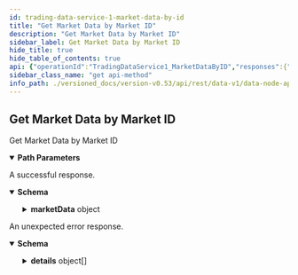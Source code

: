 ```yaml
---
id: trading-data-service-1-market-data-by-id
title: "Get Market Data by Market ID"
description: "Get Market Data by Market ID"
sidebar_label: Get Market Data by Market ID
hide_title: true
hide_table_of_contents: true
api: {"operationId":"TradingDataService1_MarketDataByID","responses":{"200":{"description":"A successful response.","content":{"application/json":{"schema":{"type":"object","properties":{"marketData":{"type":"object","properties":{"markPrice":{"type":"string","title":"Mark price, as an integer, for example `123456` is a correctly\nformatted price of `1.23456` assuming market configured to 5 decimal places"},"bestBidPrice":{"type":"string","title":"Highest price level on an order book for buy orders, as an integer, for example `123456` is a correctly\nformatted price of `1.23456` assuming market configured to 5 decimal places"},"bestBidVolume":{"type":"string","format":"uint64","title":"Aggregated volume being bid at the best bid price"},"bestOfferPrice":{"type":"string","title":"Lowest price level on an order book for offer orders"},"bestOfferVolume":{"type":"string","format":"uint64","title":"Aggregated volume being offered at the best offer price, as an integer, for example `123456` is a correctly\n // formatted price of `1.23456` assuming market configured to 5 decimal places"},"bestStaticBidPrice":{"type":"string","title":"Highest price on the order book for buy orders not including pegged orders"},"bestStaticBidVolume":{"type":"string","format":"uint64","title":"Total volume at the best static bid price excluding pegged orders"},"bestStaticOfferPrice":{"type":"string","title":"Lowest price on the order book for sell orders not including pegged orders"},"bestStaticOfferVolume":{"type":"string","format":"uint64","title":"Total volume at the best static offer price excluding pegged orders"},"midPrice":{"type":"string","title":"Arithmetic average of the best bid price and best offer price, as an integer, for example `123456` is a correctly\nformatted price of `1.23456` assuming market configured to 5 decimal places"},"staticMidPrice":{"type":"string","title":"Arithmetic average of the best static bid price and best static offer price"},"market":{"type":"string","title":"Market identifier for the data"},"timestamp":{"type":"string","format":"int64","title":"Timestamp at which this mark price was relevant, in nanoseconds since the epoch\n- See [`VegaTimeResponse`](#api.VegaTimeResponse).`timestamp`"},"openInterest":{"type":"string","format":"uint64","title":"The sum of the size of all positions greater than 0 on the market"},"auctionEnd":{"type":"string","format":"int64","title":"Time in seconds until the end of the auction (0 if currently not in auction period)"},"auctionStart":{"type":"string","format":"int64","title":"Time until next auction (used in FBA's) - currently always 0"},"indicativePrice":{"type":"string","title":"Indicative price (zero if not in auction)"},"indicativeVolume":{"type":"string","format":"uint64","title":"Indicative volume (zero if not in auction)"},"marketTradingMode":{"title":"The current trading mode for the market","type":"string","enum":["TRADING_MODE_UNSPECIFIED","TRADING_MODE_CONTINUOUS","TRADING_MODE_BATCH_AUCTION","TRADING_MODE_OPENING_AUCTION","TRADING_MODE_MONITORING_AUCTION","TRADING_MODE_NO_TRADING"],"default":"TRADING_MODE_UNSPECIFIED","description":"- TRADING_MODE_UNSPECIFIED: Default value, this is invalid\n - TRADING_MODE_CONTINUOUS: Normal trading\n - TRADING_MODE_BATCH_AUCTION: Auction trading (FBA)\n - TRADING_MODE_OPENING_AUCTION: Opening auction\n - TRADING_MODE_MONITORING_AUCTION: Auction triggered by monitoring\n - TRADING_MODE_NO_TRADING: Not trading is allowed"},"trigger":{"title":"When a market is in an auction trading mode, this field indicates what triggered the auction","type":"string","enum":["AUCTION_TRIGGER_UNSPECIFIED","AUCTION_TRIGGER_BATCH","AUCTION_TRIGGER_OPENING","AUCTION_TRIGGER_PRICE","AUCTION_TRIGGER_LIQUIDITY"],"default":"AUCTION_TRIGGER_UNSPECIFIED","description":"- AUCTION_TRIGGER_UNSPECIFIED: Default value for AuctionTrigger, no auction triggered\n - AUCTION_TRIGGER_BATCH: Batch auction\n - AUCTION_TRIGGER_OPENING: Opening auction\n - AUCTION_TRIGGER_PRICE: Price monitoring trigger\n - AUCTION_TRIGGER_LIQUIDITY: Liquidity monitoring trigger"},"extensionTrigger":{"title":"When a market auction is extended, this field indicates what caused the extension","type":"string","enum":["AUCTION_TRIGGER_UNSPECIFIED","AUCTION_TRIGGER_BATCH","AUCTION_TRIGGER_OPENING","AUCTION_TRIGGER_PRICE","AUCTION_TRIGGER_LIQUIDITY"],"default":"AUCTION_TRIGGER_UNSPECIFIED","description":"- AUCTION_TRIGGER_UNSPECIFIED: Default value for AuctionTrigger, no auction triggered\n - AUCTION_TRIGGER_BATCH: Batch auction\n - AUCTION_TRIGGER_OPENING: Opening auction\n - AUCTION_TRIGGER_PRICE: Price monitoring trigger\n - AUCTION_TRIGGER_LIQUIDITY: Liquidity monitoring trigger"},"targetStake":{"type":"string","title":"Targeted stake for the given market"},"suppliedStake":{"type":"string","title":"Available stake for the given market"},"priceMonitoringBounds":{"type":"array","items":{"type":"object","properties":{"minValidPrice":{"type":"string","title":"Minimum price that isn't currently breaching the specified price monitoring trigger"},"maxValidPrice":{"type":"string","title":"Maximum price that isn't currently breaching the specified price monitoring trigger"},"trigger":{"type":"object","properties":{"horizon":{"type":"string","format":"int64","title":"Price monitoring projection horizon τ in seconds"},"probability":{"type":"string","title":"Price monitoring probability level p"},"auctionExtension":{"type":"string","format":"int64","title":"Price monitoring auction extension duration in seconds should the price\nbreach it's theoretical level over the specified horizon at the specified\nprobability level"}},"title":"PriceMonitoringTrigger holds together price projection horizon τ, probability level p, and auction extension duration"},"referencePrice":{"type":"string","title":"Reference price used to calculate the valid price range"}},"title":"Represents a list of valid (at the current timestamp) price ranges per associated trigger"},"title":"One or more price monitoring bounds for the current timestamp"},"marketValueProxy":{"type":"string","title":"the market value proxy"},"liquidityProviderFeeShare":{"type":"array","items":{"type":"object","properties":{"party":{"type":"string","title":"The liquidity provider party id"},"equityLikeShare":{"type":"string","title":"The share own by this liquidity provider (float)"},"averageEntryValuation":{"type":"string","title":"The average entry valuation of the liquidity provider for the market"}},"title":"The equity like share of liquidity fee for each liquidity provider"},"title":"the equity like share of liquidity fee for each liquidity provider"}},"title":"Represents data generated by a market when open"}},"title":"Response for market data for a market"}}}},"default":{"description":"An unexpected error response.","content":{"application/json":{"schema":{"type":"object","properties":{"code":{"type":"integer","format":"int32"},"message":{"type":"string"},"details":{"type":"array","items":{"type":"object","properties":{"@type":{"type":"string"}},"additionalProperties":{}}}}}}}}},"parameters":[{"name":"marketId","description":"Market identifier","in":"path","required":true,"schema":{"type":"string"}}],"tags":["TradingDataService"],"description":"Get Market Data by Market ID","method":"get","path":"/markets-data/{marketId}","servers":[{"url":"http://nodes-guru.mainnet.vega.community:3009"}],"info":{"title":"data-node/api/v1/trading_data.proto","version":"version not set"},"postman":{"name":"Get Market Data by Market ID","description":{"type":"text/plain"},"url":{"path":["markets-data",":marketId"],"host":["{{baseUrl}}"],"query":[],"variable":[{"disabled":false,"description":{"content":"(Required) Market identifier","type":"text/plain"},"type":"any","value":"","key":"marketId"}]},"header":[{"key":"Accept","value":"application/json"}],"method":"GET"}}
sidebar_class_name: "get api-method"
info_path: ./versioned_docs/version-v0.53/api/rest/data-v1/data-node-api-v-1-trading-data-proto
---
```



## Get Market Data by Market ID



Get Market Data by Market ID

<details style={{"marginBottom":"1rem"}} data-collapsed={false} open={true}><summary style={{}}><strong>Path Parameters</strong></summary><div><ul><ParamsItem className={"paramsItem"} param={{"name":"marketId","description":"Market identifier","in":"path","required":true,"schema":{"type":"string"}}}></ParamsItem></ul></div></details><div><ApiTabs><TabItem label={"200"} value={"200"}><div>

A successful response.

</div><div><MimeTabs groupId={"mime-type"}><TabItem label={"application/json"} value={"application/json"}><SchemaTabs groupId={"schema-tabs"}><TabItem label={"Schema"} value={"Schema"}><details style={{}} data-collapsed={false} open={true}><summary style={{"textAlign":"left"}}><strong>Schema</strong></summary><div style={{"textAlign":"left","marginLeft":"1rem"}}></div><ul style={{"marginLeft":"1rem"}}><SchemaItem collapsible={true} className={"schemaItem"}><details style={{}}><summary style={{}}><strong>marketData</strong><span style={{"opacity":"0.6"}}> object</span></summary><div style={{"marginLeft":"1rem"}}><SchemaItem collapsible={false} name={"markPrice"} required={false} schemaDescription={undefined} schemaName={"Mark price, as an integer, for example `123456` is a correctly\nformatted price of `1.23456` assuming market configured to 5 decimal places"} qualifierMessage={undefined} defaultValue={undefined}></SchemaItem><SchemaItem collapsible={false} name={"bestBidPrice"} required={false} schemaDescription={undefined} schemaName={"Highest price level on an order book for buy orders, as an integer, for example `123456` is a correctly\nformatted price of `1.23456` assuming market configured to 5 decimal places"} qualifierMessage={undefined} defaultValue={undefined}></SchemaItem><SchemaItem collapsible={false} name={"bestBidVolume"} required={false} schemaDescription={undefined} schemaName={"uint64"} qualifierMessage={undefined} defaultValue={undefined}></SchemaItem><SchemaItem collapsible={false} name={"bestOfferPrice"} required={false} schemaDescription={undefined} schemaName={"Lowest price level on an order book for offer orders"} qualifierMessage={undefined} defaultValue={undefined}></SchemaItem><SchemaItem collapsible={false} name={"bestOfferVolume"} required={false} schemaDescription={undefined} schemaName={"uint64"} qualifierMessage={undefined} defaultValue={undefined}></SchemaItem><SchemaItem collapsible={false} name={"bestStaticBidPrice"} required={false} schemaDescription={undefined} schemaName={"Highest price on the order book for buy orders not including pegged orders"} qualifierMessage={undefined} defaultValue={undefined}></SchemaItem><SchemaItem collapsible={false} name={"bestStaticBidVolume"} required={false} schemaDescription={undefined} schemaName={"uint64"} qualifierMessage={undefined} defaultValue={undefined}></SchemaItem><SchemaItem collapsible={false} name={"bestStaticOfferPrice"} required={false} schemaDescription={undefined} schemaName={"Lowest price on the order book for sell orders not including pegged orders"} qualifierMessage={undefined} defaultValue={undefined}></SchemaItem><SchemaItem collapsible={false} name={"bestStaticOfferVolume"} required={false} schemaDescription={undefined} schemaName={"uint64"} qualifierMessage={undefined} defaultValue={undefined}></SchemaItem><SchemaItem collapsible={false} name={"midPrice"} required={false} schemaDescription={undefined} schemaName={"Arithmetic average of the best bid price and best offer price, as an integer, for example `123456` is a correctly\nformatted price of `1.23456` assuming market configured to 5 decimal places"} qualifierMessage={undefined} defaultValue={undefined}></SchemaItem><SchemaItem collapsible={false} name={"staticMidPrice"} required={false} schemaDescription={undefined} schemaName={"Arithmetic average of the best static bid price and best static offer price"} qualifierMessage={undefined} defaultValue={undefined}></SchemaItem><SchemaItem collapsible={false} name={"market"} required={false} schemaDescription={undefined} schemaName={"Market identifier for the data"} qualifierMessage={undefined} defaultValue={undefined}></SchemaItem><SchemaItem collapsible={false} name={"timestamp"} required={false} schemaDescription={undefined} schemaName={"int64"} qualifierMessage={undefined} defaultValue={undefined}></SchemaItem><SchemaItem collapsible={false} name={"openInterest"} required={false} schemaDescription={undefined} schemaName={"uint64"} qualifierMessage={undefined} defaultValue={undefined}></SchemaItem><SchemaItem collapsible={false} name={"auctionEnd"} required={false} schemaDescription={undefined} schemaName={"int64"} qualifierMessage={undefined} defaultValue={undefined}></SchemaItem><SchemaItem collapsible={false} name={"auctionStart"} required={false} schemaDescription={undefined} schemaName={"int64"} qualifierMessage={undefined} defaultValue={undefined}></SchemaItem><SchemaItem collapsible={false} name={"indicativePrice"} required={false} schemaDescription={undefined} schemaName={"Indicative price (zero if not in auction)"} qualifierMessage={undefined} defaultValue={undefined}></SchemaItem><SchemaItem collapsible={false} name={"indicativeVolume"} required={false} schemaDescription={undefined} schemaName={"uint64"} qualifierMessage={undefined} defaultValue={undefined}></SchemaItem><SchemaItem collapsible={false} name={"marketTradingMode"} required={false} schemaDescription={"- TRADING_MODE_UNSPECIFIED: Default value, this is invalid\n - TRADING_MODE_CONTINUOUS: Normal trading\n - TRADING_MODE_BATCH_AUCTION: Auction trading (FBA)\n - TRADING_MODE_OPENING_AUCTION: Opening auction\n - TRADING_MODE_MONITORING_AUCTION: Auction triggered by monitoring\n - TRADING_MODE_NO_TRADING: Not trading is allowed"} schemaName={"The current trading mode for the market"} qualifierMessage={"**Possible values:** [`TRADING_MODE_UNSPECIFIED`, `TRADING_MODE_CONTINUOUS`, `TRADING_MODE_BATCH_AUCTION`, `TRADING_MODE_OPENING_AUCTION`, `TRADING_MODE_MONITORING_AUCTION`, `TRADING_MODE_NO_TRADING`]"} defaultValue={"TRADING_MODE_UNSPECIFIED"}></SchemaItem><SchemaItem collapsible={false} name={"trigger"} required={false} schemaDescription={"- AUCTION_TRIGGER_UNSPECIFIED: Default value for AuctionTrigger, no auction triggered\n - AUCTION_TRIGGER_BATCH: Batch auction\n - AUCTION_TRIGGER_OPENING: Opening auction\n - AUCTION_TRIGGER_PRICE: Price monitoring trigger\n - AUCTION_TRIGGER_LIQUIDITY: Liquidity monitoring trigger"} schemaName={"When a market is in an auction trading mode, this field indicates what triggered the auction"} qualifierMessage={"**Possible values:** [`AUCTION_TRIGGER_UNSPECIFIED`, `AUCTION_TRIGGER_BATCH`, `AUCTION_TRIGGER_OPENING`, `AUCTION_TRIGGER_PRICE`, `AUCTION_TRIGGER_LIQUIDITY`]"} defaultValue={"AUCTION_TRIGGER_UNSPECIFIED"}></SchemaItem><SchemaItem collapsible={false} name={"extensionTrigger"} required={false} schemaDescription={"- AUCTION_TRIGGER_UNSPECIFIED: Default value for AuctionTrigger, no auction triggered\n - AUCTION_TRIGGER_BATCH: Batch auction\n - AUCTION_TRIGGER_OPENING: Opening auction\n - AUCTION_TRIGGER_PRICE: Price monitoring trigger\n - AUCTION_TRIGGER_LIQUIDITY: Liquidity monitoring trigger"} schemaName={"When a market auction is extended, this field indicates what caused the extension"} qualifierMessage={"**Possible values:** [`AUCTION_TRIGGER_UNSPECIFIED`, `AUCTION_TRIGGER_BATCH`, `AUCTION_TRIGGER_OPENING`, `AUCTION_TRIGGER_PRICE`, `AUCTION_TRIGGER_LIQUIDITY`]"} defaultValue={"AUCTION_TRIGGER_UNSPECIFIED"}></SchemaItem><SchemaItem collapsible={false} name={"targetStake"} required={false} schemaDescription={undefined} schemaName={"Targeted stake for the given market"} qualifierMessage={undefined} defaultValue={undefined}></SchemaItem><SchemaItem collapsible={false} name={"suppliedStake"} required={false} schemaDescription={undefined} schemaName={"Available stake for the given market"} qualifierMessage={undefined} defaultValue={undefined}></SchemaItem><SchemaItem collapsible={true} className={"schemaItem"}><details style={{}}><summary style={{}}><strong>priceMonitoringBounds</strong><span style={{"opacity":"0.6"}}> object[]</span></summary><div style={{"marginLeft":"1rem"}}><SchemaItem collapsible={false} name={"minValidPrice"} required={false} schemaDescription={undefined} schemaName={"Minimum price that isn't currently breaching the specified price monitoring trigger"} qualifierMessage={undefined} defaultValue={undefined}></SchemaItem><SchemaItem collapsible={false} name={"maxValidPrice"} required={false} schemaDescription={undefined} schemaName={"Maximum price that isn't currently breaching the specified price monitoring trigger"} qualifierMessage={undefined} defaultValue={undefined}></SchemaItem><SchemaItem collapsible={true} className={"schemaItem"}><details style={{}}><summary style={{}}><strong>trigger</strong><span style={{"opacity":"0.6"}}> object</span></summary><div style={{"marginLeft":"1rem"}}><SchemaItem collapsible={false} name={"horizon"} required={false} schemaDescription={undefined} schemaName={"int64"} qualifierMessage={undefined} defaultValue={undefined}></SchemaItem><SchemaItem collapsible={false} name={"probability"} required={false} schemaDescription={undefined} schemaName={"Price monitoring probability level p"} qualifierMessage={undefined} defaultValue={undefined}></SchemaItem><SchemaItem collapsible={false} name={"auctionExtension"} required={false} schemaDescription={undefined} schemaName={"int64"} qualifierMessage={undefined} defaultValue={undefined}></SchemaItem></div></details></SchemaItem><SchemaItem collapsible={false} name={"referencePrice"} required={false} schemaDescription={undefined} schemaName={"Reference price used to calculate the valid price range"} qualifierMessage={undefined} defaultValue={undefined}></SchemaItem></div></details></SchemaItem><SchemaItem collapsible={false} name={"marketValueProxy"} required={false} schemaDescription={undefined} schemaName={"the market value proxy"} qualifierMessage={undefined} defaultValue={undefined}></SchemaItem><SchemaItem collapsible={true} className={"schemaItem"}><details style={{}}><summary style={{}}><strong>liquidityProviderFeeShare</strong><span style={{"opacity":"0.6"}}> object[]</span></summary><div style={{"marginLeft":"1rem"}}><SchemaItem collapsible={false} name={"party"} required={false} schemaDescription={undefined} schemaName={"The liquidity provider party id"} qualifierMessage={undefined} defaultValue={undefined}></SchemaItem><SchemaItem collapsible={false} name={"equityLikeShare"} required={false} schemaDescription={undefined} schemaName={"The share own by this liquidity provider (float)"} qualifierMessage={undefined} defaultValue={undefined}></SchemaItem><SchemaItem collapsible={false} name={"averageEntryValuation"} required={false} schemaDescription={undefined} schemaName={"The average entry valuation of the liquidity provider for the market"} qualifierMessage={undefined} defaultValue={undefined}></SchemaItem></div></details></SchemaItem></div></details></SchemaItem></ul></details></TabItem><TabItem label={"Example (from schema)"} value={"Example (from schema)"}><ResponseSamples responseExample={"{\n  \"marketData\": {\n    \"markPrice\": \"string\",\n    \"bestBidPrice\": \"string\",\n    \"bestBidVolume\": \"string\",\n    \"bestOfferPrice\": \"string\",\n    \"bestOfferVolume\": \"string\",\n    \"bestStaticBidPrice\": \"string\",\n    \"bestStaticBidVolume\": \"string\",\n    \"bestStaticOfferPrice\": \"string\",\n    \"bestStaticOfferVolume\": \"string\",\n    \"midPrice\": \"string\",\n    \"staticMidPrice\": \"string\",\n    \"market\": \"string\",\n    \"timestamp\": \"string\",\n    \"openInterest\": \"string\",\n    \"auctionEnd\": \"string\",\n    \"auctionStart\": \"string\",\n    \"indicativePrice\": \"string\",\n    \"indicativeVolume\": \"string\",\n    \"marketTradingMode\": \"TRADING_MODE_UNSPECIFIED\",\n    \"trigger\": \"AUCTION_TRIGGER_UNSPECIFIED\",\n    \"extensionTrigger\": \"AUCTION_TRIGGER_UNSPECIFIED\",\n    \"targetStake\": \"string\",\n    \"suppliedStake\": \"string\",\n    \"priceMonitoringBounds\": [\n      {\n        \"minValidPrice\": \"string\",\n        \"maxValidPrice\": \"string\",\n        \"trigger\": {\n          \"horizon\": \"string\",\n          \"probability\": \"string\",\n          \"auctionExtension\": \"string\"\n        },\n        \"referencePrice\": \"string\"\n      }\n    ],\n    \"marketValueProxy\": \"string\",\n    \"liquidityProviderFeeShare\": [\n      {\n        \"party\": \"string\",\n        \"equityLikeShare\": \"string\",\n        \"averageEntryValuation\": \"string\"\n      }\n    ]\n  }\n}"} language={"json"}></ResponseSamples></TabItem></SchemaTabs></TabItem></MimeTabs></div></TabItem><TabItem label={"default"} value={"default"}><div>

An unexpected error response.

</div><div><MimeTabs groupId={"mime-type"}><TabItem label={"application/json"} value={"application/json"}><SchemaTabs groupId={"schema-tabs"}><TabItem label={"Schema"} value={"Schema"}><details style={{}} data-collapsed={false} open={true}><summary style={{"textAlign":"left"}}><strong>Schema</strong></summary><div style={{"textAlign":"left","marginLeft":"1rem"}}></div><ul style={{"marginLeft":"1rem"}}><SchemaItem collapsible={false} name={"code"} required={false} schemaDescription={undefined} schemaName={"int32"} qualifierMessage={undefined} defaultValue={undefined}></SchemaItem><SchemaItem collapsible={false} name={"message"} required={false} schemaDescription={undefined} schemaName={"string"} qualifierMessage={undefined} defaultValue={undefined}></SchemaItem><SchemaItem collapsible={true} className={"schemaItem"}><details style={{}}><summary style={{}}><strong>details</strong><span style={{"opacity":"0.6"}}> object[]</span></summary><div style={{"marginLeft":"1rem"}}><SchemaItem collapsible={false} name={"@type"} required={false} schemaDescription={undefined} schemaName={"string"} qualifierMessage={undefined} defaultValue={undefined}></SchemaItem></div></details></SchemaItem></ul></details></TabItem><TabItem label={"Example (from schema)"} value={"Example (from schema)"}><ResponseSamples responseExample={"{\n  \"code\": 0,\n  \"message\": \"string\",\n  \"details\": [\n    {\n      \"@type\": \"string\"\n    }\n  ]\n}"} language={"json"}></ResponseSamples></TabItem></SchemaTabs></TabItem></MimeTabs></div></TabItem></ApiTabs></div>
      